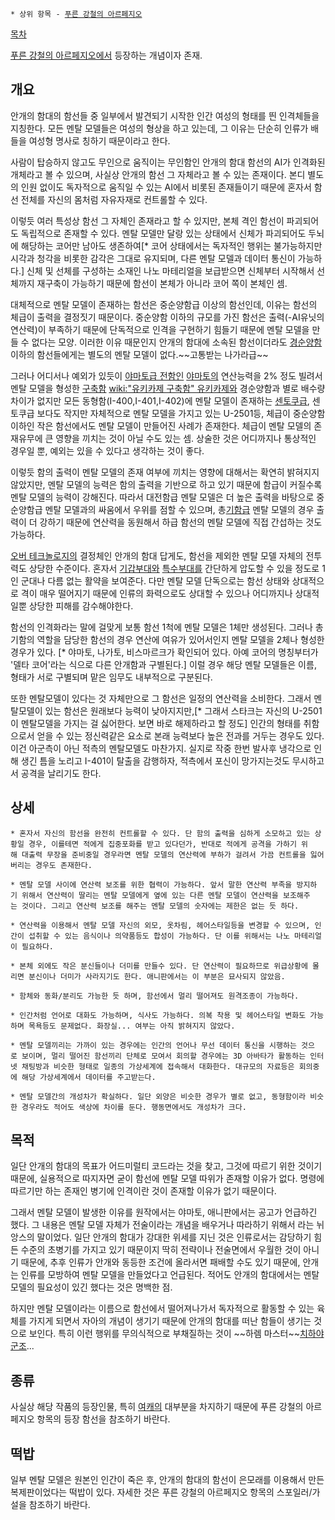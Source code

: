  * 상위 항목 - [[푸른 강철의 아르페지오]]

[[목차]]

[[푸른 강철의 아르페지오]]에서 등장하는 개념이자 존재.

== 개요 ==
안개의 함대의 함선들 중 일부에서 발견되기 시작한 인간 여성의 형태를 띈 인격체들을 지칭한다. 모든 멘탈 모델들은 여성의 형상을 하고 있는데, 그 이유는 단순히 인류가 배들을 여성형 명사로 칭하기 때문이라고 한다.

사람이 탑승하지 않고도 무인으로 움직이는 무인함인 안개의 함대 함선의 AI가 인격화된 개체라고 볼 수 있으며, 사실상 안개의 함선 그 자체라고 볼 수 있는 존재이다. 본디 별도의 인원 없이도 독자적으로 움직일 수 있는 AI에서 비롯된 존재들이기 때문에 혼자서 함선 전체를 자신의 몸처럼 자유자재로 컨트롤할 수 있다.

이렇듯 여러 특성상 함선 그 자체인 존재라고 할 수 있지만, 본체 격인 함선이 파괴되어도 독립적으로 존재할 수 있다. 멘탈 모델만 달랑 있는 상태에서 신체가 파괴되어도 두뇌에 해당하는 코어만 남아도 생존하여[* 코어 상태에서는 독자적인 행위는 불가능하지만 시각과 청각을 비롯한 감각은 그대로 유지되며, 다른 멘탈 모델과 데이터 통신이 가능하다.] 신체 및 선체를 구성하는 소재인 나노 마테리얼을 보급받으면 신체부터 시작해서 선체까지 재구축이 가능하기 때문에 함선이 본체가 아니라 코어 쪽이 본체인 셈.

대체적으로 멘탈 모델이 존재하는 함선은 중순양함급 이상의 함선인데, 이유는 함선의 체급이 출력을 결정짓기 때문이다. 중순양함 이하의 규모를 가진 함선은 출력(-AI유닛의 연산력)이 부족하기 때문에 단독적으로 인격을 구현하기 힘들기 때문에 멘탈 모델을 만들 수 없다는 모양. 이러한 이유 때문인지 안개의 함대에 소속된 함선이더라도 [[경순양함]] 이하의 함선들에게는 별도의 멘탈 모델이 없다.~~고통받는 나가라급~~

그러나 어디서나 예외가 있듯이 [[야마토급 전함]]인 [[야마토]]의 연산능력을 2% 정도 빌려서 멘탈 모델을 형성한 [[구축함]] [[wiki:"유키카제 구축함" 유키카제]]와 경순양함과 별로 배수량 차이가 없지만 모든 동형함(I-400,I-401,I-402)에 멘탈 모델이 존재하는 [[센토쿠급]],  센토쿠급 보다도 작지만 자체적으로 멘탈 모델을 가지고 있는 U-2501등, 체급이 중순양함 이하인 작은 함선에서도 멘탈 모델이 만들어진 사례가 존재한다. 체급이 멘탈 모델의 존재유무에 큰 영향을 끼치는 것이 아닐 수도 있는 셈. 상술한 것은 어디까지나 통상적인 경우일 뿐, 예외는 있을 수 있다고 생각하는 것이 좋다.  

이렇듯 함의 출력이 멘탈 모델의 존재 여부에 끼치는 영향에 대해서는 확연히 밝혀지지 않았지만, 멘탈 모델의 능력은 함의 출력을 기반으로 하고 있기 때문에 함급이 커질수록 멘탈 모델의 능력이 강해진다. 따라서 대전함급 멘탈 모델은 더 높은 출력을 바탕으로 중순양함급 멘탈 모델과의 싸움에서 우위를 점할 수 있으며, 총[[기함]]급 멘탈 모델의 경우 출력이 더 강하기 때문에 연산력을 동원해서 하급 함선의 멘탈 모델에 직접 간섭하는 것도 가능하다.

[[오버 테크놀로지]]의 결정체인 안개의 함대 답게도, 함선을 제외한 멘탈 모델 자체의 전투력도 상당한 수준이다. 혼자서 [[기갑]]부대와 [[특수부대]]를 간단하게 압도할 수 있을 정도로 1인 군대나 다름 없는 활약을 보여준다. 다만 멘탈 모델 단독으로는 함선 상태와 상대적으로 격이 매우 떨어지기 때문에 인류의 화력으로도 상대할 수 있으나 어디까지나 상대적일뿐 상당한 피해를 감수해야한다.

함선의 인격화라는 말에 걸맞게 보통 함선 1척에 멘탈 모델은 1체만 생성된다. 그러나 총기함의 역할을 담당한 함선의 경우 연산에 여유가 있어서인지 멘탈 모델을 2체나 형성한 경우가 있다. [* 야마토, 나가토, 비스마르크가 확인되어 있다. 아예 코어의 명칭부터가 '델타 코어'라는 식으로 다른 안개함과 구별된다.] 이럴 경우 해당 멘탈 모델들은 이름, 형태가 서로 구별되며 맡은 임무도 내부적으로 구분된다. 

또한 멘탈모델이 있다는 것 자체만으로 그 함선은 일정의 연산력을 소비한다. 그래서 멘탈모델이 있는 함선은 원래보다 능력이 낮아지지만,[* 그래서 스타크는 자신의 U-2501이 멘탈모델을 가지는 걸 싫어한다. 보면 바로 해제하라고 할 정도] 인간의 형태를 취함으로서 얻을 수 있는 정신력같은 요소로 본래 능력보다 높은 전과를 거두는 경우도 있다. 이건 아군측이 아닌 적측의 멘탈모델도 마찬가지. 실지로 작중 한번 발사후 냉각으로 인해 생긴 틈을 노리고 I-401이 탈출을 감행하자, 적측에서 포신이 망가지는것도 무시하고서 공격을 날리기도 한다.

== 상세 ==
 * 혼자서 자신의 함선을 완전히 컨트롤할 수 있다. 단 함의 출력을 심하게 소모하고 있는 상황일 경우, 이를테면 적에게 집중포화를 받고 있다던가, 반대로 적에게 공격을 가하기 위해 대출력 무장을 준비중일 경우라면 멘탈 모델의 연산력에 부하가 걸려서 가끔 컨트롤을 잃어버리는 경우도 존재한다.

 * 멘탈 모델 사이에 연산력 보조를 위한 협력이 가능하다. 앞서 말한 연산력 부족을 방지하기 위해서 연산력이 딸리는 멘탈 모델에게 옆에 있는 다른 멘탈 모델이 연산력을 보조해주는 것이다. 그리고 연산력 보조를 해주는 멘탈 모델의 숫자에는 제한은 없는 듯 하다.

 * 연산력을 이용해서 멘탈 모델 자신의 외모, 옷차림, 헤어스타일등을 변경할 수 있으며, 인간이 섭취할 수 있는 음식이나 의약품등도 합성이 가능하다. 단 이를 위해서는 나노 마테리얼이 필요하다.

 * 본체 외에도 작은 분신들이나 더미를 만들수 있다. 단 연산력이 필요하므로 위급상황에 몰리면 분신이나 더미가 사라지기도 한다. 애니판에서는 이 부분은 묘사되지 않았음.

 * 함체와 동화/분리도 가능한 듯 하며, 함선에서 멀리 떨어져도 원격조종이 가능하다.

 * 인간처럼 언어로 대화도 가능하며, 식사도 가능하다. 의복 착용 및 헤어스타일 변화도 가능하며 목욕등도 문제없다. 화장실... 여부는 아직 밝혀지지 않았다.

 * 멘탈 모델끼리는 가까이 있는 경우에는 인간의 언어나 무선 데이터 통신을 시행하는 것으로 보이며, 멀리 떨어진 함선끼리 단체로 모여서 회의할 경우에는 3D 아바타가 활동하는 인터넷 채팅방과 비슷한 형태로 일종의 가상세계에 접속해서 대화한다. 대규모의 자료등은 회의중에 해당 가상세계에서 데이터를 주고받는다.

 * 멘탈 모델간의 개성차가 확실하다. 일단 외양은 비슷한 경우가 별로 없고, 동형함이라 비슷한 경우라도 적어도 색상에 차이를 둔다. 행동면에서도 개성차가 크다.

== 목적 ==
일단 안개의 함대의 목표가 어드미럴티 코드라는 것을 찾고, 그것에 따르기 위한 것이기 때문에, 실용적으로 따지자면 굳이 함선에 멘탈 모델 따위가 존재할 이유가 없다. 명령에 따르기만 하는 존재인 병기에 인격이란 것이 존재할 이유가 없기 때문이다.

그래서 멘탈 모델이 발생한 이유를 원작에서는 야마토, 애니판에서는 공고가 언급하긴 했다. 그 내용은 멘탈 모델 자체가 전술이라는 개념을 배우거나 따라하기 위해서 라는 뉘앙스의 말이었다. 일단 안개의 함대가 강대한 위세를 지닌 것은 인류로서는 감당하기 힘든 수준의 초병기를 가지고 있기 때문이지 딱히 전략이나 전술면에서 우월한 것이 아니기 때문에, 추후 인류가 안개와 동등한 조건에 올라서면 패배할 수도 있기 때문에, 안개는 인류를 모방하여 멘탈 모델을 만들었다고 언급된다. 적어도 안개의 함대에서는 멘탈 모델의 필요성이 있긴 했다는 것은 명백한 점.

하지만 멘탈 모델이라는 이름으로 함선에서 떨어져나가서 독자적으로 활동할 수 있는 육체를 가지게 되면서 자아의 개념이 생기기 때문에 안개의 함대를 떠난 함들이 생기는 것으로 보인다. 특히 이런 행위를 무의식적으로 부채질하는 것이 ~~하렘 마스터~~[[치하야 군조]]...

== 종류 ==
사실상 해당 작품의 등장인물, 특히 [[여캐]]의 대부분을 차지하기 때문에 푸른 강철의 아르페지오 항목의 등장 함선을 참조하기 바란다.

== 떡밥 ==
일부 멘탈 모델은 원본인 인간이 죽은 후, 안개의 함대의 함선이 은모래를 이용해서 만든 복제판이었다는 떡밥이 있다. 자세한 것은 푸른 강철의 아르페지오 항목의 스포일러/가설을 참조하기 바란다.
